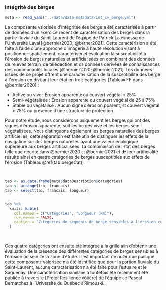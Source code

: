 ### Intégrité des berges

```r
meta <- read_yaml("../data/data-metadata/int_cv_berge.yml")
```

La composante valorisée d'intégritée des berge a été caractérisée à partir de données d'un exercice récent de caractérisation des berges dans la partie fluviale du Saint-Laurent de l'équipe de Patrick Lajeunesse de l'Université Laval [@bernier2020; @berner2021]. Cette caractérision a été faite à l'aide d'une approche d'imagerie à haute résolution visant à positionner spatialement, caractériser et évaluation la susceptibilité à l'érosion de berges naturelles et artificialisées en combinant des données de relevés terrain, de télédection et de données dérivées de connaissances des communautés locales [@bernier2020; @bernier2021]. Les données issues de ce projet offrent une caractérisation de la susceptibilité des berge à l'érosion en divisant leur état en trois catégories [Tableau FF dans @bernier2020] :

- Active ou vive : Érosion apparente ou couvert végétal < 25%
- Semi-végétalisée : Érosion apparente ou couvert végétal de 25 à 75%
- Stable ou végétalisé : Aucun signe d'érosion pparent, et couvert végétal > 75% ou présence d'une structure de protection

Pour notre étude, nous considérons uniquement les berges qui ont des signes d'érosion apparente, soit les berges vive et les berges semi-végétalisées. Nous distinguons également les berges naturelles des berges artificielles; cette séparation est faite afin de distinguer les effets de la navigation sur des berges naturelles ayant une valeur écologique supérieure aux berges artificialisées. La combinaison de l'état des berges telle que décrite dans @bernier2020 et @bernier2021 et de leur artificialité résulte ainsi en quatre catégories de berges susceptibles aux effets de l'érosion (Tableau \@ref(tab:bergeCat)). 

<br/>

```r
tab <- as.data.frame(meta$dataDescription$categories)
tab <- arrange(tab, francais)
tab <- select(tab, francais, longueur)


tab %>%
  knitr::kable(
    col.names = c("Catégories", "Longueur (km)"),
    row.names = FALSE,
    caption = "Catégories de segments de berge sensibles à l'érosion considérés pour l'analyse d'évaluation des effets cumulatifs et leur longueur totale en $km$ au sein des données de caractérisation des berges de la partie fluviale du Saint-Laurent [@bernier2020; @bernier2021]"
  )
```

<br/>

Ces quatre catégories ont ensuite été intégrée à la grille afin d'obtenir une évaluation de la présence des différentes catégories de berges sensibles à l'érosion au sein de la zone d'étude. Il est important de noter que puisque cette composante valorisée n'a été identifiée que pour la portion fluviale du Saint-Laurent, aucune caractérisation n'a été faite pour l'estuaire et le Saguenay. Une caractérisation similaire a toutefois été recemment été publiée à travers le [Projet Résilience côtière] de l'équipe de Pascal Bernatchez à l'Université du Québec à Rimouski.

<br/>
